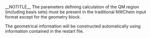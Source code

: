 __NOTITLE__
{{Template:QMMM_Input_Links}}
The parameters defining calculation of the QM region (including basis sets) 
must be present in the traditional NWChem input format except for the geometry block.
 
The geometrical information will be constructed automatically using information contained in the restart file.

